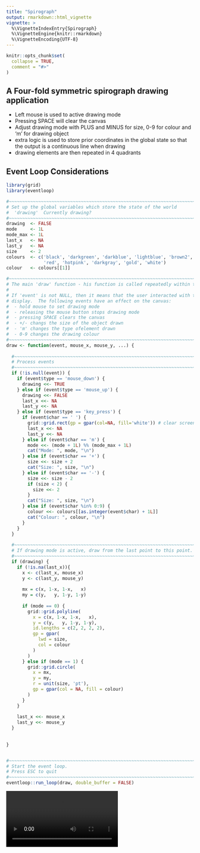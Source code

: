 ```yaml
---
title: "Spirograph"
output: rmarkdown::html_vignette
vignette: >
  %\VignetteIndexEntry{Spirograph}
  %\VignetteEngine{knitr::rmarkdown}
  %\VignetteEncoding{UTF-8}
---
```


```r
knitr::opts_chunk$set(
  collapse = TRUE,
  comment = "#>"
)
```

## A Four-fold symmetric spirograph drawing application

* Left mouse is used to active drawing mode
* Pressing SPACE will clear the canvas
* Adjust drawing mode with PLUS and MINUS for size, 0-9 for colour and 
  'm' for drawing object
* extra logic is used to store prior coordinates in the global state so 
  that the output is a continuous line when drawing
* drawing elements are then repeated in 4 quadrants

## Event Loop Considerations



```r
library(grid)
library(eventloop)

#~~~~~~~~~~~~~~~~~~~~~~~~~~~~~~~~~~~~~~~~~~~~~~~~~~~~~~~~~~~~~~~~~~~~~~~~~~~~~
# Set up the global variables which store the state of the world
#  'drawing'  Currently drawing?
#~~~~~~~~~~~~~~~~~~~~~~~~~~~~~~~~~~~~~~~~~~~~~~~~~~~~~~~~~~~~~~~~~~~~~~~~~~~~~
drawing  <- FALSE
mode     <- 1L
mode_max <- 1L
last_x   <- NA
last_y   <- NA
size     <- 2
colours  <- c('black', 'darkgreen', 'darkblue', 'lightblue', 'brown2', 
              'red', 'hotpink', 'darkgray', 'gold', 'white')
colour   <- colours[[1]]

#~~~~~~~~~~~~~~~~~~~~~~~~~~~~~~~~~~~~~~~~~~~~~~~~~~~~~~~~~~~~~~~~~~~~~~~~~~~~~
# The main 'draw' function - his function is called repeatedly within the eventloop.
#
# If 'event' is not NULL, then it means that the user interacted with the
# display.  The following events have an effect on the canvas:
#  - hold mouse to set drawing mode
#  - releasing the mouse button stops drawing mode
#  - pressing SPACE clears the canvas
#  - +/- changs the size of the object drawn
#  - 'm' changes the type ofelement drawn
#  - 0-9 changes the drawing colour
#~~~~~~~~~~~~~~~~~~~~~~~~~~~~~~~~~~~~~~~~~~~~~~~~~~~~~~~~~~~~~~~~~~~~~~~~~~~~~
draw <- function(event, mouse_x, mouse_y, ...) {
  
  #~~~~~~~~~~~~~~~~~~~~~~~~~~~~~~~~~~~~~~~~~~~~~~~~~~~~~~~~~~~~~~~~~~~~~~~~~~~
  # Process events
  #~~~~~~~~~~~~~~~~~~~~~~~~~~~~~~~~~~~~~~~~~~~~~~~~~~~~~~~~~~~~~~~~~~~~~~~~~~~
  if (!is.null(event)) {
    if (event$type == 'mouse_down') {
      drawing <<- TRUE
    } else if (event$type == 'mouse_up') {
      drawing <<- FALSE
      last_x <<- NA
      last_y <<- NA
    } else if (event$type == 'key_press') {
      if (event$char == ' ') {
        grid::grid.rect(gp = gpar(col=NA, fill='white')) # clear screen
        last_x <<- NA
        last_y <<- NA
      } else if (event$char == 'm') {
        mode <<- (mode + 1L) %% (mode_max + 1L)
        cat("Mode: ", mode, "\n")
      } else if (event$char == '+') {
        size <<- size + 2
        cat("Size: ", size, "\n")
      } else if (event$char == '-') {
        size <<- size - 2
        if (size < 2) {
          size <<- 2
        }
        cat("Size: ", size, "\n")
      } else if (event$char %in% 0:9) {
        colour <<- colours[[as.integer(event$char) + 1L]]
        cat("Colour: ", colour, "\n")
      }
    }
  }
  
  #~~~~~~~~~~~~~~~~~~~~~~~~~~~~~~~~~~~~~~~~~~~~~~~~~~~~~~~~~~~~~~~~~~~~~~~~~~~
  # If drawing mode is active, draw from the last point to this point.
  #~~~~~~~~~~~~~~~~~~~~~~~~~~~~~~~~~~~~~~~~~~~~~~~~~~~~~~~~~~~~~~~~~~~~~~~~~~~
  if (drawing) {
    if (!is.na(last_x)){
      x <- c(last_x, mouse_x)
      y <- c(last_y, mouse_y)
      
      mx = c(x, 1-x, 1-x,   x)
      my = c(y,   y, 1-y, 1-y)
      
      if (mode == 0) {
        grid::grid.polyline(
          x = c(x, 1-x, 1-x,   x),
          y = c(y,   y, 1-y, 1-y),
          id.lengths = c(2, 2, 2, 2),
          gp = gpar(
            lwd = size,
            col = colour
          )
        )
      } else if (mode == 1) {
        grid::grid.circle(
          x = mx,
          y = my,
          r = unit(size, 'pt'),
          gp = gpar(col = NA, fill = colour)
        )
      }
    }
    
    last_x <<- mouse_x
    last_y <<- mouse_y
  }
  
  
}


#~~~~~~~~~~~~~~~~~~~~~~~~~~~~~~~~~~~~~~~~~~~~~~~~~~~~~~~~~~~~~~~~~~~~~~~~~~~~~
# Start the event loop.  
# Press ESC to quit
#~~~~~~~~~~~~~~~~~~~~~~~~~~~~~~~~~~~~~~~~~~~~~~~~~~~~~~~~~~~~~~~~~~~~~~~~~~~~~
eventloop::run_loop(draw, double_buffer = FALSE)
```


<video controls>
  <source src="images/spirograph.mp4" type="video/mp4">
  Your browser does not support the video tag.
</video> 

